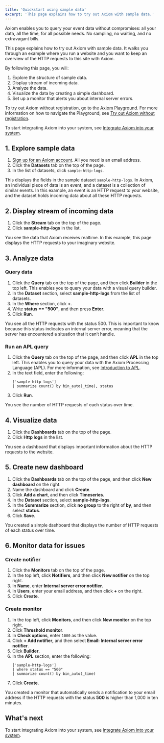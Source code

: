 ```yaml
---
title: 'Quickstart using sample data'
excerpt: 'This page explains how to try out Axiom with sample data.'
---
```


Axiom enables you to query your event data without compromises: all your data, all the time, for all possible needs. No sampling, no waiting, and no extravagant bills.

This page explains how to try out Axiom with sample data. It walks you through an example where you run a website and you want to keep an overview of the HTTP requests to this site with Axiom.

By following this page, you will:

1. Explore the structure of sample data.
1. Display stream of incoming data.
1. Analyze the data.
1. Visualize the data by creating a simple dashboard.
1. Set up a monitor that alerts you about internal server errors.

To try out Axiom without registration, go to the [Axiom Playground](https://play.axiom.co/). For more information on how to navigate the Playground, see [Try out Axiom without registration](/getting-started-guide/explore-axiom-playground).

To start integrating Axiom into your system, see [Integrate Axiom into your system](/getting-started-guide/integrate-axiom).

## 1. Explore sample data

1. [Sign up for an Axiom account](https://app.axiom.co/register). All you need is an email address.
1. Click the **Datasets** tab on the top of the page.
1. In the list of datasets, click `sample-http-logs`.

This displays the fields in the sample dataset `sample-http-logs`. In Axiom, an individual piece of data is an event, and a dataset is a collection of similar events. In this example, an event is an HTTP request to your website, and the dataset holds incoming data about all these HTTP requests.

## 2. Display stream of incoming data

1. Click the **Stream** tab on the top of the page.
2. Click **sample-http-logs** in the list.

You see the data that Axiom receives realtime. In this example, this page displays the HTTP requests to your imaginary website.

## 3. Analyze data

### Query data

1. Click the **Query** tab on the top of the page, and then click **Builder** in the top left. This enables you to query your data with a visual query builder.
1. In the **Dataset** section, select **sample-http-logs** from the list of datasets.
1. In the **Where** section, click **+**.
1. Write **status == "500"**, and then press **Enter**.
1. Click **Run**.

You see all the HTTP requests with the status 500. This is important to know because this status indicates an internal server error, meaning that the server has encountered a situation that it can’t handle.

### Run an APL query

1. Click the **Query** tab on the top of the page, and then click **APL** in the top left. This enables you to query your data with the Axiom Processing Language (APL). For more information, see [Introduction to APL](/apl/introduction).
1. In the text field, enter the following:
    ```kusto
    ['sample-http-logs']
    | summarize count() by bin_auto(_time), status
    ```
1. Click **Run**.

You see the number of HTTP requests of each status over time.

## 4. Visualize data

1. Click the **Dashboards** tab on the top of the page.
1. Click **Http logs** in the list.

You see a dashboard that displays important information about the HTTP requests to the website.

## 5. Create new dashboard

1. Click the **Dashboards** tab on the top of the page, and then click **New dashboard** on the right.
1. Name the dashboard and click **Create**.
1. Click **Add a chart**, and then click **Timeseries**.
1. In the **Dataset** section, select **sample-http-logs**.
1. In the **Summarize** section, click **no group** to the right of **by**, and then select **status**.
1. Click **Save**.

You created a simple dashboard that displays the number of HTTP requests of each status over time.

## 6. Monitor data for issues

### Create notifier

1. Click the **Monitors** tab on the top of the page.
1. In the top left, click **Notifiers**, and then click **New notifier** on the top right.
1. In **Name**, enter **Internal server error notifier**.
1. In **Users**, enter your email address, and then click **+** on the right.
1. Click **Create**.

### Create monitor

1. In the top left, click **Monitors**, and then click **New monitor** on the top right.
1. Click **Threshold monitor**.
1. In **Check options**, enter `1000` as the value.
1. Click **+ Add notifier**, and then select **Email: Internal server error notifier**.
1. Click **Builder**.
1. In the **APL** section, enter the following:
    ```kusto
    ['sample-http-logs']
    | where status == "500"
    | summarize count() by bin_auto(_time)
    ```
1. Click **Create**.

You created a monitor that automatically sends a notification to your email address if the HTTP requests with the status **500** is higher than 1,000 in ten minutes.

## What's next

To start integrating Axiom into your system, see [Integrate Axiom into your system](/getting-started-guide/integrate-axiom).
